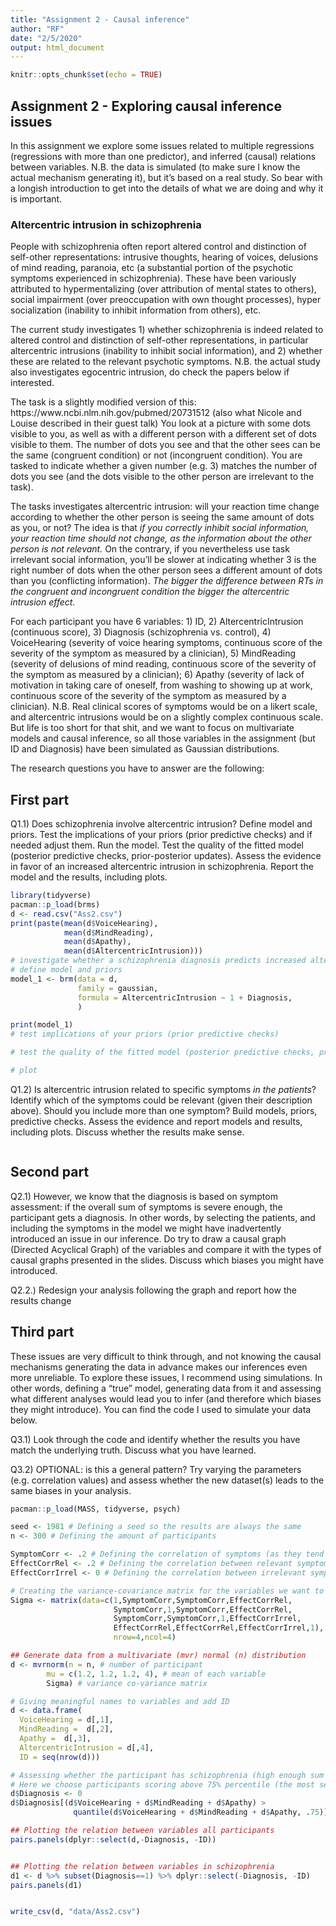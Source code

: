 ```yaml
---
title: "Assignment 2 - Causal inference"
author: "RF"
date: "2/5/2020"
output: html_document
---
```


```r
knitr::opts_chunk$set(echo = TRUE)
```

## Assignment 2 - Exploring causal inference issues

In this assignment we explore some issues related to multiple regressions (regressions with more than one predictor), and inferred (causal) relations between variables. N.B. the data is simulated (to make sure I know the actual mechanism generating it), but it's based on a real study. So bear with a longish introduction to get into the details of what we are doing and why it is important.

### Altercentric intrusion in schizophrenia

People with schizophrenia often report altered control and distinction of self-other representations: intrusive thoughts, hearing of voices, delusions of mind reading, paranoia, etc (a substantial portion of the psychotic symptoms experienced in schizophrenia). These have been variously attributed to hypermentalizing (over attribution of mental states to others), social impairment (over preoccupation with own thought processes), hyper socialization (inability to inhibit information from others), etc.

The current study investigates 1) whether schizophrenia is indeed related to altered control and distinction of self-other representations, in particular altercentric intrusions (inability to inhibit social information), and 2) whether these are related to the relevant psychotic symptoms. N.B. the actual study also investigates egocentric intrusion, do check the papers below if interested.

The task is a slightly modified version of this: https://www.ncbi.nlm.nih.gov/pubmed/20731512 (also what Nicole and Louise described in their guest talk) You look at a picture with some dots visible to you, as well as with a different person with a different set of dots visible to them. The number of dots you see and that the other sees can be the same (congruent condition) or not (incongruent condition). You are tasked to indicate whether a given number (e.g. 3) matches the number of dots you see (and the dots visible to the other person are irrelevant to the task).


The tasks investigates altercentric intrusion: will your reaction time change according to whether the other person is seeing the same amount of dots as you, or not? The idea is that *if you correctly inhibit social information, your reaction time should not change, as the information about the other person is not relevant.* On the contrary, if you nevertheless use task irrelevant social information, you'll be slower at indicating whether 3 is the right number of dots when the other person sees a different amount of dots than you (conflicting information).
*The bigger the difference between RTs in the congruent and incongruent condition the bigger the altercentric intrusion effect.*

For each participant you have 6 variables: 1) ID, 2) AltercentricIntrusion (continuous score), 3) Diagnosis (schizophrenia vs. control), 4) VoiceHearing (severity of voice hearing symptoms, continuous score of the severity of the symptom as measured by a clinician), 5) MindReading (severity of delusions of mind reading, continuous score of the severity of the symptom as measured by a clinician); 6) Apathy (severity of lack of motivation in taking care of oneself, from washing to showing up at work, continuous score of the severity of the symptom as measured by a clinician). 
N.B. Real clinical scores of symptoms would be on a likert scale, and altercentric intrusions would be on a slightly complex continuous scale. But life is too short for that shit, and we want to focus on multivariate models and causal inference, so all those variables in the assignment (but ID and Diagnosis) have been simulated as Gaussian distributions.

The research questions you have to answer are the following:

## First part

Q1.1) Does schizophrenia involve altercentric intrusion? Define model and priors. Test the implications of your priors (prior predictive checks) and if needed adjust them. Run the model. Test the quality of the fitted model (posterior predictive checks, prior-posterior updates). Assess the evidence in favor of an increased altercentric intrusion in schizophrenia. Report the model and the results, including plots.

```r
library(tidyverse)
pacman::p_load(brms)
d <- read.csv("Ass2.csv")
print(paste(mean(d$VoiceHearing),
            mean(d$MindReading),
            mean(d$Apathy),
            mean(d$AltercentricIntrusion)))
# investigate whether a schizophrenia diagnosis predicts increased altercentric intrusion
# define model and priors
model_1 <- brm(data = d,
               family = gaussian,
               formula = AltercentricIntrusion ~ 1 + Diagnosis,
               )

print(model_1)
# test implications of your priors (prior predictive checks)

# test the quality of the fitted model (posterior predictive checks, prior-posterior updates)

# plot
```


Q1.2) Is altercentric intrusion related to specific symptoms *in the patients*? Identify which of the symptoms could be relevant (given their description above). Should you include more than one symptom? Build models, priors, predictive checks. Assess the evidence and report models and results, including plots. Discuss whether the results make sense.


```r

```


## Second part

Q2.1) However, we know that the diagnosis is based on symptom assessment: if the overall sum of symptoms is severe enough, the participant gets a diagnosis. In other words, by selecting the patients, and including the symptoms in the model we might have inadvertently introduced an issue in our inference. Do try to draw a causal graph (Directed Acyclical Graph) of the variables and compare it with the types of causal graphs presented in the slides. Discuss which biases you might have introduced.

Q2.2.) Redesign your analysis following the graph and report how the results change


## Third part

These issues are very difficult to think through, and not knowing the causal mechanisms generating the data in advance makes our inferences even more unreliable. To explore these issues, I recommend using simulations. In other words, defining a "true" model, generating data from it and assessing what different analyses would lead you to infer (and therefore which biases they might introduce). You can find the code I used to simulate your data below.

Q3.1) Look through the code and identify whether the results you have match the underlying truth. Discuss what you have learned.

Q3.2) OPTIONAL: is this a general pattern? Try varying the parameters (e.g. correlation values) and assess whether the new dataset(s) leads to the same biases in your analysis.



```r
pacman::p_load(MASS, tidyverse, psych)

seed <- 1981 # Defining a seed so the results are always the same
n <- 300 # Defining the amount of participants

SymptomCorr <- .2 # Defining the correlation of symptoms (as they tend to co-occur)
EffectCorrRel <- .2 # Defining the correlation between relevant symptoms and effect (Some symptoms are positively correlated with the effect)
EffectCorrIrrel <- 0 # Defining the correlation between irrelevant symptoms and effect (none)

# Creating the variance-covariance matrix for the variables we want to generate (3 symptoms, 1 effect)
Sigma <- matrix(data=c(1,SymptomCorr,SymptomCorr,EffectCorrRel,
                       SymptomCorr,1,SymptomCorr,EffectCorrRel,
                       SymptomCorr,SymptomCorr,1,EffectCorrIrrel,
                       EffectCorrRel,EffectCorrRel,EffectCorrIrrel,1),
                       nrow=4,ncol=4)

## Generate data from a multivariate (mvr) normal (n) distribution
d <- mvrnorm(n = n, # number of participant
        mu = c(1.2, 1.2, 1.2, 4), # mean of each variable
        Sigma) # variance co-variance matrix

# Giving meaningful names to variables and add ID
d <- data.frame(
  VoiceHearing = d[,1], 
  MindReading =  d[,2],
  Apathy =  d[,3], 
  AltercentricIntrusion = d[,4],
  ID = seq(nrow(d)))

# Assessing whether the participant has schizophrenia (high enough sum of symptoms)
# Here we choose participants scoring above 75% percentile (the most severe ones)
d$Diagnosis <- 0
d$Diagnosis[(d$VoiceHearing + d$MindReading + d$Apathy) > 
              quantile(d$VoiceHearing + d$MindReading + d$Apathy, .75)] <- 1

## Plotting the relation between variables all participants
pairs.panels(dplyr::select(d,-Diagnosis, -ID))


## Plotting the relation between variables in schizophrenia
d1 <- d %>% subset(Diagnosis==1) %>% dplyr::select(-Diagnosis, -ID)
pairs.panels(d1)


write_csv(d, "data/Ass2.csv")
```

